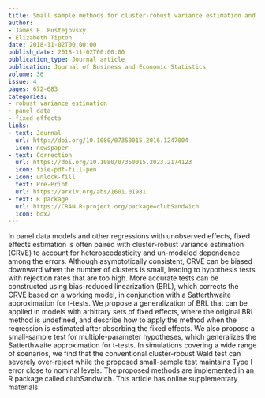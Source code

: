 ```yaml
---
title: Small sample methods for cluster-robust variance estimation and hypothesis testing in fixed effects models
author:
- James E. Pustejovsky
- Elizabeth Tipton
date: 2018-11-02T00:00:00
publish_date: 2018-11-02T00:00:00
publication_type: Journal article
publication: Journal of Business and Economic Statistics
volume: 36
issue: 4
pages: 672-683
categories:
- robust variance estimation
- panel data
- fixed effects
links:
- text: Journal
  url: http://doi.org/10.1080/07350015.2016.1247004
  icon: newspaper
- text: Correction
  url: https://doi.org/10.1080/07350015.2023.2174123
  icon: file-pdf-fill-pen
- icon: unlock-fill
  text: Pre-Print
  url: https://arxiv.org/abs/1601.01981
- text: R package
  url: https://CRAN.R-project.org/package=clubSandwich
  icon: box2
---
```


In panel data models and other regressions with unobserved effects, fixed effects estimation is often paired with cluster-robust variance estimation (CRVE) to account for heteroscedasticity and un-modeled dependence among the errors. Although asymptotically consistent, CRVE can be biased downward when the number of clusters is small, leading to hypothesis tests with rejection rates that are too high. More accurate tests can be constructed using bias-reduced linearization (BRL), which corrects the CRVE based on a working model, in conjunction with a Satterthwaite approximation for t-tests. We propose a generalization of BRL that can be applied in models with arbitrary sets of fixed effects, where the original BRL method is undefined, and describe how to apply the method when the regression is estimated after absorbing the fixed effects. We also propose a small-sample test for multiple-parameter hypotheses, which generalizes the Satterthwaite approximation for t-tests. In simulations covering a wide range of scenarios, we find that the conventional cluster-robust Wald test can severely over-reject while the proposed small-sample test maintains Type I error close to nominal levels. The proposed methods are implemented in an R package called clubSandwich. This article has online supplementary materials.

